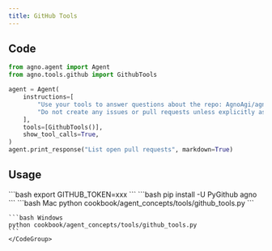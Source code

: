 ```yaml
---
title: GitHub Tools
---
```


## Code

```python cookbook/agent_concepts/tools/github_tools.py
from agno.agent import Agent
from agno.tools.github import GithubTools

agent = Agent(
    instructions=[
        "Use your tools to answer questions about the repo: AgnoAgi/agno",
        "Do not create any issues or pull requests unless explicitly asked to do so",
    ],
    tools=[GithubTools()],
    show_tool_calls=True,
)
agent.print_response("List open pull requests", markdown=True)
```

## Usage

<Steps>
  <Snippet file="create-venv-step.mdx" />

  <Step title="Set your GitHub token">
    ```bash
    export GITHUB_TOKEN=xxx
    ```
  </Step>

  <Step title="Install libraries">
    ```bash
    pip install -U PyGithub agno
    ```
  </Step>

  <Step title="Run Agent">
    <CodeGroup>
    ```bash Mac
    python cookbook/agent_concepts/tools/github_tools.py
    ```

    ```bash Windows
    python cookbook/agent_concepts/tools/github_tools.py
    ```
    </CodeGroup>
  </Step>
</Steps>